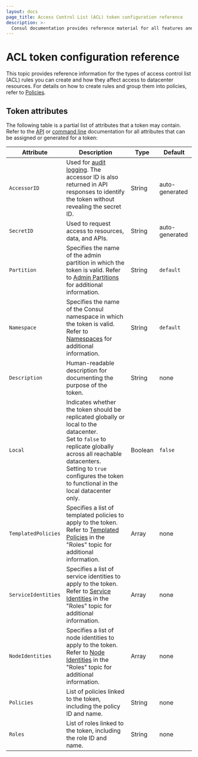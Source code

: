 ```yaml
---
layout: docs
page_title: Access Control List (ACL) token configuration reference
description: >-
  Consul documentation provides reference material for all features and options available in Consul.
---
```


# ACL token configuration reference

This topic provides reference information for the types of access control list (ACL) rules you can create and how they affect access to datacenter resources. For details on how to create rules and group them into policies, refer to [Policies](/consul/docs/secure/acl/policy).

## Token attributes

The following table is a partial list of attributes that a token may contain.
Refer to the [API](/consul/api-docs/acl/tokens) or [command line](/consul/commands/acl/token) documentation for all attributes that can be assigned or generated for a token:

| Attribute           | Description                                                                                                                                                                                                                                                | Type      | Default        |
| ------------------- | ---------------------------------------------------------------------------------------------------------------------------------------------------------------------------------------------------------------------------------------------------------- | --------- | -------------- |
| `AccessorID`        | Used for [audit logging](/consul/docs/monitor/log/audit). The accessor ID is also returned in API responses to identify the token without revealing the secret ID.                                                                                  | String    | auto-generated |
| `SecretID`          | Used to request access to resources, data, and APIs.                                                                                                                                                                                                       | String    | auto-generated |
| `Partition`         | <EnterpriseAlert inline/> Specifies the name of the admin partition in which the token is valid. Refer to  [Admin Partitions](/consul/docs/multi-tenant/admin-partition) for additional information.                                                              | String    | `default`      |
| `Namespace`         | <EnterpriseAlert inline/> Specifies the name of the Consul namespace in which the token is valid. Refer to  [Namespaces](/consul/docs/multi-tenant/namespace) for additional information.                                                                         | String    | `default`      |
| `Description`       | Human-readable description for documenting the purpose of the token.                                                                                                                                                                                       | String    | none           |
| `Local`             | Indicates whether the token should be replicated globally or local to the datacenter. <br/> Set to `false` to replicate globally across all reachable datacenters. <br/>Setting to `true` configures the token to functional in the local datacenter only. | Boolean   | `false`        |
| `TemplatedPolicies` | Specifies a list of templated policies to apply to the token. Refer to [Templated Policies](/consul/docs/reference/acl/rule#templated-policies) in the "Roles" topic for additional information.                                                            | Array     | none          |
| `ServiceIdentities` | Specifies a list of service identities to apply to the token. Refer to [Service Identities](/consul/docs/reference/acl/rule#service-identities) in the "Roles" topic for additional information.                                                            | Array     | none           |
| `NodeIdentities`    | Specifies a list of node identities to apply to the token. Refer to [Node Identities](/consul/docs/reference/acl/rule#node-identities) in the "Roles" topic for additional information.                                                                     | Array     | none           |
| `Policies`          | List of policies linked to the token, including the policy ID and name.                                                                                                                                                                                    | String    | none           |
| `Roles`             | List of roles linked to the token, including the role ID and name.                                                                                                                                                                                         | String    | none           |